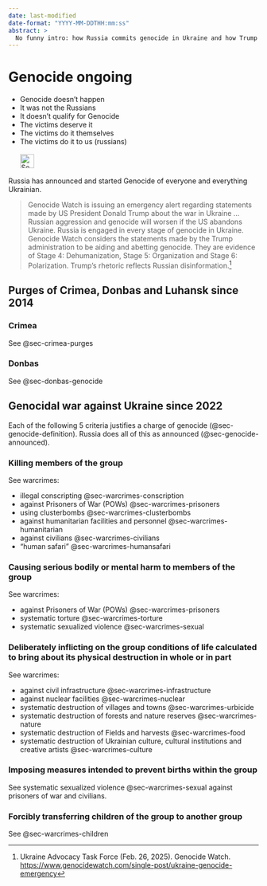 ```yaml
---
date: last-modified
date-format: "YYYY-MM-DDTHH:mm:ss"
abstract: > 
  No funny intro: how Russia commits genocide in Ukraine and how Trump is an accomplice. Know it. Act against it.
---
```


# Genocide ongoing {#sec-genocide-ongoing}

::: {.callout-caution title="Myth"}
- Genocide doesn't happen
- It was not the Russians
- It doesn't qualify for Genocide
- The victims deserve it
- The victims do it themselves
- The victims do it to us (russians)
[<br></br>![Search for topic in EUvsDisinfo](../all_common_img/EUvsDisinfo_400x240.jpg){height=2em}](https://euvsdisinfo.eu/disinformation-cases/?text=genocide%20ukraine&sort=relevance)
:::

::: {.callout-tip title="Truth"}
Russia has announced and started Genocide of everyone and everything Ukrainian.
:::


> Genocide Watch is issuing an emergency alert regarding statements made by US President Donald Trump about the war in Ukraine ... Russian aggression and genocide will worsen if the US abandons Ukraine. Russia is engaged in every stage of genocide in Ukraine. Genocide Watch considers the statements made by the Trump administration to be aiding and abetting genocide. They are evidence of Stage 4: Dehumanization, Stage 5: Organization and Stage 6: Polarization. Trump’s rhetoric reflects Russian disinformation.[^genocide-ongoing-1]


## Purges of Crimea, Donbas and Luhansk since 2014

### Crimea

See @sec-crimea-purges


### Donbas

See @sec-donbas-genocide


## Genocidal war against Ukraine since 2022

Each of the following 5 criteria justifies a charge of genocide (@sec-genocide-definition). Russia does all of this as announced (@sec-genocide-announced).


### Killing members of the group

See warcrimes:

- illegal conscripting @sec-warcrimes-conscription
- against Prisoners of War (POWs) @sec-warcrimes-prisoners
- using clusterbombs @sec-warcrimes-clusterbombs
- against humanitarian facilities and personnel @sec-warcrimes-humanitarian
- against civilians @sec-warcrimes-civilians
- "human safari" @sec-warcrimes-humansafari

### Causing serious bodily or mental harm to members of the group

See warcrimes:

- against Prisoners of War (POWs) @sec-warcrimes-prisoners
- systematic torture @sec-warcrimes-torture
- systematic sexualized violence @sec-warcrimes-sexual


### Deliberately inflicting on the group conditions of life calculated to bring about its physical destruction in whole or in part

See warcrimes:

- against civil infrastructure @sec-warcrimes-infrastructure
- against nuclear facilities @sec-warcrimes-nuclear
- systematic destruction of villages and towns @sec-warcrimes-urbicide
- systematic destruction of forests and nature reserves @sec-warcrimes-nature
- systematic destruction of Fields and harvests @sec-warcrimes-food
- systematic destruction of Ukrainian culture, cultural institutions and creative artists @sec-warcrimes-culture


### Imposing measures intended to prevent births within the group

See systematic sexualized violence @sec-warcrimes-sexual against prisoners of war and civilians.


### Forcibly transferring children of the group to another group

See @sec-warcrimes-children




[^genocide-ongoing-1]: Ukraine Advocacy Task Force (Feb. 26, 2025). Genocide Watch. [https://www.genocidewatch.com/single-post/ukraine-genocide-emergency](https://www.genocidewatch.com/single-post/ukraine-genocide-emergency)

